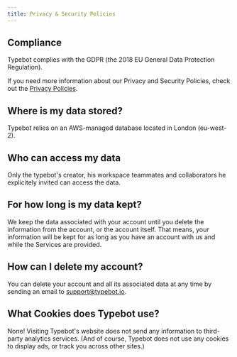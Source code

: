 ```yaml
---
title: Privacy & Security Policies
---
```


## Compliance

Typebot complies with the GDPR (the 2018 EU General Data Protection Regulation).

If you need more information about our Privacy and Security Policies, check out the [Privacy Policies](https://chatresponde.site/privacy-policies).

## Where is my data stored?

Typebot relies on an AWS-managed database located in London (eu-west-2).

## Who can access my data

Only the typebot's creator, his workspace teammates and collaborators he explicitely invited can access the data.

## For how long is my data kept?

We keep the data associated with your account until you delete the information from the account, or the account itself. That means, your information will be kept for as long as you have an account with us and while the Services are provided.

## How can I delete my account?

You can delete your account and all its associated data at any time by sending an email to [support@typebot.io](mailto:support@typebot.io).

## What Cookies does Typebot use?

None! Visiting Typebot's website does not send any information to third-party analytics services. (And of course, Typebot does not use any cookies to display ads, or track you across other sites.)
